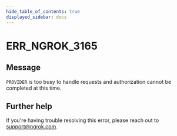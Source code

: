 ```yaml
---
hide_table_of_contents: true
displayed_sidebar: docs
---
```



# ERR_NGROK_3165

## Message

`PROVIDER` is too busy to handle requests and authorization cannot be completed at this time.

<ErrorDetails error="err_ngrok_3165" />

## Further help

If you're having trouble resolving this error, please reach out to [support@ngrok.com](mailto:support@ngrok.com?subject=Help%20with%20ERR_NGROK_3165).
